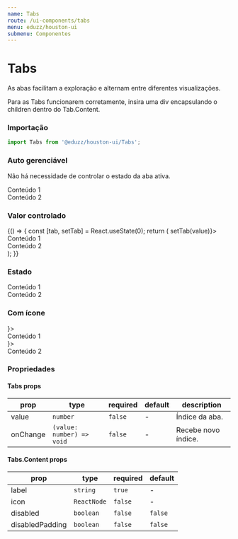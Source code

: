 ```yaml
---
name: Tabs
route: /ui-components/tabs
menu: eduzz/houston-ui
submenu: Componentes
---
```




# Tabs

As abas facilitam a exploração e alternam entre diferentes visualizações.

<Hint type='warning' variant='outer'>
  Para as Tabs funcionarem corretamente, insira uma div encapsulando o children dentro do Tab.Content.
</Hint>

### Importação

```js
import Tabs from '@eduzz/houston-ui/Tabs';
```

### Auto gerenciável

Não há necessidade de controlar o estado da aba ativa.

<Playground>
  <Tabs>
    <Tabs.Content label='Título 1'>
      <div>Conteúdo 1</div>
    </Tabs.Content>
    <Tabs.Content label='Título 2'>
      <div>Conteúdo 2</div>
    </Tabs.Content>
  </Tabs>
</Playground>

### Valor controlado

<Playground>
  {() => {
    const [tab, setTab] = React.useState(0);
    return (
      <Tabs value={tab} onChange={value => setTab(value)}>
        <Tabs.Content label='Título 1'>
          <div>Conteúdo 1</div>
        </Tabs.Content>
        <Tabs.Content label='Título 2'>
          <div>Conteúdo 2</div>
        </Tabs.Content>
      </Tabs>
    );
  }}
</Playground>

### Estado

<Playground>
  <Tabs>
    <Tabs.Content label='Título 1'>
      <div>Conteúdo 1</div>
    </Tabs.Content>
    <Tabs.Content label='Desabilitado 2' disabled>
      <div>Conteúdo 2</div>
    </Tabs.Content>
  </Tabs>
</Playground>

### Com ícone

<Playground>
  <Tabs>
    <Tabs.Content label='Título 1' icon={<InsertEmoticonIcon />}>
      <div>Conteúdo 1</div>
    </Tabs.Content>
    <Tabs.Content label='Título 2' icon={<InsertEmoticonIcon />}>
      <div>Conteúdo 2</div>
    </Tabs.Content>
  </Tabs>
</Playground>

### Propriedades

#### Tabs props

| prop     | type                      | required | default | description         |
| -------- | ------------------------- | -------- | ------- | ------------------- |
| value    | `number`                  | `false`  | -       | Índice da aba.      |
| onChange | `(value: number) => void` | `false`  | -       | Recebe novo índice. |

#### Tabs.Content props

| prop            | type        | required | default |
| --------------- | ----------- | -------- | ------- |
| label           | `string`    | `true`   | -       |
| icon            | `ReactNode` | `false`  | -       |
| disabled        | `boolean`   | `false`  | `false` |
| disabledPadding | `boolean`   | `false`  | `false` |
